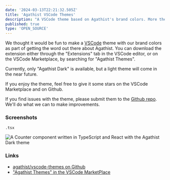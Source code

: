 ```yaml
---
date: '2024-03-13T22:21:32.505Z'
title: 'Agathist VSCode Themes'
description: "A VSCode theme based on Agathist's brand colors. More themes are planned for the future."
published: true
type: 'OPEN_SOURCE'
---
```


We thought it would be fun to make a [VSCode](https://code.visualstudio.com/) theme with our brand colors as part of getting the word out there about Agathist. You can download the extension either through the "Extensions" tab in the VSCode editor, or on the VSCode Marketplace, by searching for "Agathist Themes".

Currently, only "Agathist Dark" is available, but a light theme will come in the near future.

If you enjoy the theme, feel free to give it some stars on the VSCode Marketplace and on Github.

If you find issues with the theme, please submit them to the [Github repo](https://github.com/agathist/vscode-themes). We'll do what we can to make improvements.

### Screenshots

`.tsx`

![A Counter component written in TypeScript and React with the Agathist Dark theme](/images/counter-tsx.jpg)

### Links

- [agathist/vscode-themes on Github](https://github.com/agathist/vscode-themes)
- ["Agathist Themes" in the VSCode MarketPlace](https://marketplace.visualstudio.com/items?itemName=agathist.agathist-vscode-themes)
